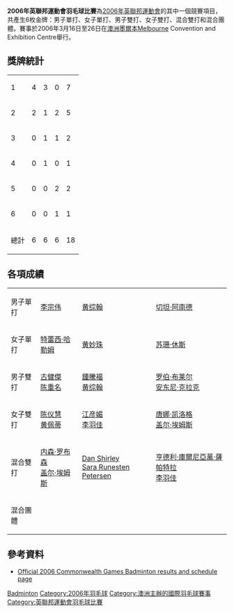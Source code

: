 {{noteTA|G1=Badminton}}
'''2006年英聯邦運動會羽毛球比賽'''為[[2006年英聯邦運動會|2006年英聯邦運動會]]的其中一個競賽項目，共產生6枚金牌：男子單打、女子單打、男子雙打、女子雙打、混合雙打和混合團體。賽事於2006年3月16日至26日在[[澳洲|澳洲]][[墨爾本|墨爾本]]Melbourne Convention and Exhibition Centre舉行。

== 獎牌統計 ==
{| {{RankedMedalTable|class=wikitable sortable}}
|-
|1||align=left|{{bat|MAS}}||4||3||0||7
|-
|2||align=left|{{bat|ENG}}||2||1||2||5
|-
|3||align=left|{{bat|SIN}}||0||1||1||2
|-
|4||align=left|{{bat|NZL}}||0||1||0||1
|-
|5||align=left|{{bat|IND}}||0||0||2||2
|-
|6||align=left|{{bat|SCO}}||0||0||1||1
|- class="sortbottom"
!colspan=2| 總計 || 6 || 6 || 6 || 18
|}

==各項成績==
{| {{MedalistTable|type=項目|columns=1|labelwidth=100px|style=font-size:small;}}
|-
|男子單打
|{{flagicon|MAS}} [[李宗伟|李宗伟]]
|{{flagicon|MAS}} [[黄综翰|黄综翰]]
|{{flagicon|IND}} [[Chetan_Anand|切坦·阿南德]]
|-
|女子單打
|{{flagicon|ENG}} [[特蕾西·哈勒姆|特蕾西·哈勒姆]]
|{{flagicon|MAS}} [[黄妙珠|黄妙珠]]
|{{flagicon|SCO}} [[苏珊·休斯|苏珊·休斯]]
|-
|男子雙打
|{{flagicon|MAS}} [[古健傑|古健傑]]<br/>{{flagicon|MAS}} [[陈重名|陈重名]]
|{{flagicon|MAS}} [[鍾騰福|鍾騰福]]<br/>{{flagicon|MAS}} [[黄综翰|黄综翰]]
|{{flagicon|ENG}} [[罗伯·布莱尔|罗伯·布莱尔]]<br/>{{flagicon|ENG}} [[安东尼·克拉克|安东尼·克拉克]]
|-
|女子雙打
|{{flagicon|MAS}} [[陈仪慧|陈仪慧]]<br/>{{flagicon|MAS}} [[黄佩蒂|黄佩蒂]]
|{{flagicon|SIN}} [[江彦媚|江彦媚]]<br/>{{flagicon|SIN}} [[李羽佳|李羽佳]]
|{{flagicon|ENG}} [[唐娜·凯洛格|唐娜·凯洛格]]<br/>{{flagicon|ENG}} [[盖尔·埃姆斯|盖尔·埃姆斯]]
|-
|混合雙打
|{{flagicon|ENG}} [[内森·罗布森|内森·罗布森]]<br/>{{flagicon|ENG}} [[盖尔·埃姆斯|盖尔·埃姆斯]]
|{{flagicon|NZL}} [[Dan_Shirley|Dan Shirley]]<br/>{{flagicon|NZL}} [[Sara_Runesten_Petersen|Sara Runesten Petersen]]
|{{flagicon|SIN}} [[亨德利·庫爾尼亞萬·薩帕特拉|亨德利·庫爾尼亞萬·薩帕特拉]]<br/>{{flagicon|SIN}} [[李羽佳|李羽佳]]
|-
|混合團體
|{{bat|MAS}}
|{{bat|ENG}}
|{{bat|IND}}
|}

== 參考資料 ==
*[https://web.archive.org/web/20120320015314/http://www.melbourne2006.com.au/Schedule+and+Results/By+Sport/Badminton/ Official 2006 Commonwealth Games Badminton results and schedule page]{{en}}

{{大英國協運動會羽球比賽}}

[[Category:2006年英聯邦運動會比賽項目|Badminton]]
[[Category:2006年羽毛球|Category:2006年羽毛球]]
[[Category:澳洲主辦的國際羽毛球賽事|Category:澳洲主辦的國際羽毛球賽事]]
[[Category:英聯邦運動會羽毛球比賽|Category:英聯邦運動會羽毛球比賽]]